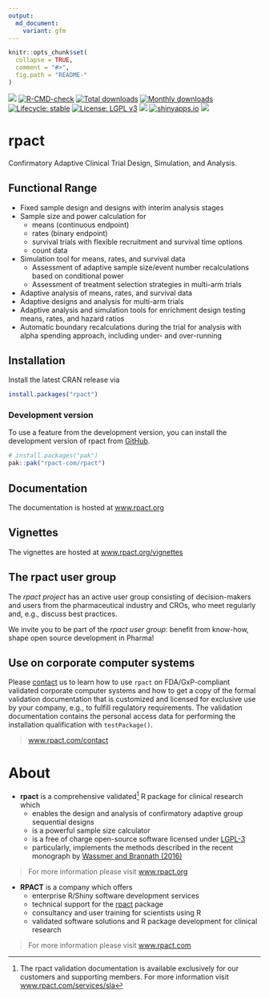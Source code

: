 ```yaml
---
output:
  md_document:
    variant: gfm
---
```


```r
knitr::opts_chunk$set(
  collapse = TRUE,
  comment = "#>",
  fig.path = "README-"
)
```

 <!-- badges: start -->
[![](https://img.shields.io/badge/CRAN-3.5.0-green.svg)](https://cran.r-project.org/package=rpact)
[![R-CMD-check](https://github.com/rpact-com/rpact/actions/workflows/R-CMD-check.yaml/badge.svg)](https://github.com/rpact-com/rpact/actions/workflows/R-CMD-check.yaml)
[![Total downloads](https://cranlogs.r-pkg.org/badges/grand-total/rpact?color=blue)](https://CRAN.R-project.org/package=rpact)
[![Monthly downloads](https://cranlogs.r-pkg.org/badges/rpact?color=blue)](https://CRAN.R-project.org/package=rpact)
[![Lifecycle: stable](https://img.shields.io/badge/lifecycle-stable-brightgreen.svg)](https://lifecycle.r-lib.org/articles/stages.html#stable)
[![License: LGPL v3](https://img.shields.io/badge/License-LGPL_v3-blue.svg)](https://www.gnu.org/licenses/lgpl-3.0)
[![](https://img.shields.io/badge/doi-10.1007/978--3--319--32562--0-yellow.svg)](https://doi.org/10.1007/978-3-319-32562-0)
[![shinyapps.io](https://img.shields.io/badge/Shiny-shinyapps.io-blue?style=flat&labelColor=white&logo=RStudio&logoColor=blue)](https://rpact.shinyapps.io/public)
[![](https://img.shields.io/badge/RPACT-Cloud-blue.svg)](https://rpact.shinyapps.io/cloud)
 <!-- badges: end -->

# rpact

Confirmatory Adaptive Clinical Trial Design, Simulation, and Analysis.

## Functional Range

*	Fixed sample design and designs with interim analysis stages
*	Sample size and power calculation for
    +	means (continuous endpoint)
    +	rates (binary endpoint)
    +	survival trials with flexible recruitment and survival time options
    +	count data 
*	Simulation tool for means, rates, and survival data
    +	Assessment of adaptive sample size/event number recalculations based on
        conditional power
    +   Assessment of treatment selection strategies in multi-arm trials
*	Adaptive analysis of means, rates, and survival data
*	Adaptive designs and analysis for multi-arm trials
*	Adaptive analysis and simulation tools for enrichment design testing means,
    rates, and hazard ratios
*	Automatic boundary recalculations during the trial for analysis with alpha
    spending approach, including under- and over-running

## Installation

Install the latest CRAN release via

```r
install.packages("rpact")
```

### Development version

To use a feature from the development version, you can
install the development version of rpact from
[GitHub](https://github.com/rpact-com/rpact).

```r
# install.packages("pak")
pak::pak("rpact-com/rpact")
```

## Documentation

The documentation is hosted at [www.rpact.org](https://www.rpact.org)

## Vignettes

The vignettes are hosted at
[www.rpact.org/vignettes](https://www.rpact.org/vignettes/)

## The rpact user group

The *rpact project* has an active user group consisting of decision-makers and
users from the pharmaceutical industry and CROs, who meet regularly
and, e.g., discuss best practices.

We invite you to be part of the *rpact user group*: benefit from know-how, shape
open source development in Pharma!

## Use on corporate computer systems

Please [contact](https://www.rpact.com/contact) us to learn how to use `rpact`
on FDA/GxP-compliant validated corporate computer systems and how to get a copy
of the formal validation documentation that is customized and licensed for
exclusive use by your company, e.g., to fulfill regulatory requirements.
The validation documentation contains the personal access data for performing
the installation qualification with `testPackage()`.

> [www.rpact.com/contact](https://www.rpact.com/contact)

# About

* **rpact** is a comprehensive validated^[The rpact validation documentation is
  available exclusively for our customers and supporting members. For more
  information visit
  [www.rpact.com/services/sla](https://www.rpact.com/services/sla)] R package
  for clinical research which
    + enables the design and analysis of confirmatory adaptive group sequential
      designs
    + is a powerful sample size calculator
    + is a free of charge open-source software licensed under
      [LGPL-3](https://cran.r-project.org/web/licenses/LGPL-3)
    + particularly, implements the methods described in the recent monograph by
      [Wassmer and Brannath (2016)](https://doi.org/10.1007%2F978-3-319-32562-0)

> For more information please visit [www.rpact.org](https://www.rpact.org)

* **RPACT** is a company which offers
    + enterprise R/Shiny software development services 
    + technical support for the
      [rpact](https://cran.r-project.org/package=rpact) package
    + consultancy and user training for scientists using R
    + validated software solutions and R package development for clinical
      research

> For more information please visit [www.rpact.com](https://www.rpact.com)
